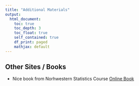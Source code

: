 ```yaml
---
title: "Additional Materials"
output: 
  html_document:
    toc: true
    toc_depth: 3
    toc_float: true
    self_contained: true
    df_print: paged
    mathjax: default
---
```


## **Other Sites / Books**

- Nice book from Norhwestern Statistics Course [Online Book](https://nulib.github.io/moderndive_book/index.html)



## 

## 


<div style="height:10cm;"></div>
